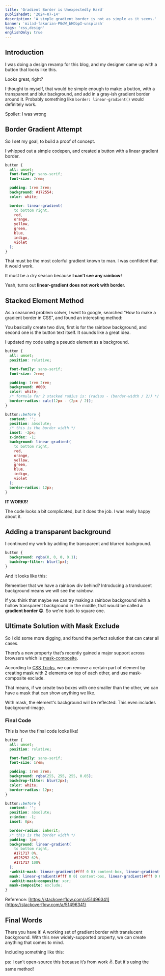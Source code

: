 ```yaml
---
title: 'Gradient Border is Unexpectedly Hard'
publishedAt: '2024-07-14'
description: 'A simple gradient border is not as simple as it seems.'
banner: 'milad-fakurian-PGdW_bHDbpI-unsplash'
tags: 'css,design'
englishOnly: true
---
```


## Introduction

I was doing a design revamp for this blog, and my designer came up with a button that looks like this.

<CloudinaryImg
  mdx
  publicId='theodorusclarence/blogs/gradient-border-is-hard/Untitled'
  alt='Button with a gray gradient border and a translucent background'
  width={1286}
  height={774}
/>

Looks great, right?

I thought to myself, that would be simple enough to make: a button, with a transparent and blur background, and add in a gray-ish gradient border around it. Probably something like `border: linear-gradient()` would definitely work.

Spoiler: I was wrong

## Border Gradient Attempt

So I set my goal, to build a proof of concept.

I whipped out a simple codepen, and created a button with a linear gradient border.

```css
button {
  all: unset;
  font-family: sans-serif;
  font-size: 2rem;

  padding: 1rem 2rem;
  background: #172554;
  color: white;

  border: linear-gradient(
    to bottom right,
    red,
    orange,
    yellow,
    green,
    blue,
    indigo,
    violet
  );
}
```

That must be the most colorful gradient known to man. I was confident that it would work.

<CloudinaryImg
  mdx
  publicId='theodorusclarence/blogs/gradient-border-is-hard/Untitled_1'
  alt='Button without a rainbow gradient border'
  width={1106}
  height={788}
/>

It must be a dry season because **I can’t see any rainbow!**

Yeah, turns out **linear-gradient does not work with border.**

## Stacked Element Method

As a seasoned problem solver, I went to google, searched “How to make a gradient border in CSS”, and found an interesting method:

You basically create two divs, first is for the rainbow background, and second one is the button text itself. It sounds like a great idea.

<CloudinaryImg
  mdx
  publicId='theodorusclarence/blogs/gradient-border-is-hard/Untitled_2'
  alt='Diagram of how stacked element method works'
  width={2534}
  height={1338}
/>

I updated my code using a pseudo element as a background.

```css
button {
  all: unset;
  position: relative;

  font-family: sans-serif;
  font-size: 2rem;

  padding: 1rem 2rem;
  background: #000;
  color: white;
  /* formula for 2 stacked radius is: (radius - (border-width / 2)) */
  border-radius: calc(12px - (2px / 2));
}

button::before {
  content: '';
  position: absolute;
  /* this is the border width */
  inset: -2px;
  z-index: -1;
  background: linear-gradient(
    to bottom right,
    red,
    orange,
    yellow,
    green,
    blue,
    indigo,
    violet
  );
  border-radius: 12px;
}
```

<CloudinaryImg
  mdx
  publicId='theodorusclarence/blogs/gradient-border-is-hard/Untitled_3'
  alt='Button with a rainbow gradient border'
  width={744}
  height={494}
/>

**IT WORKS!**

The code looks a bit complicated, but it does the job. I was really happy about it.

## Adding a transparent background

I continued my work by adding the transparent and blurred background.

```css
button {
  background: rgba(0, 0, 0, 0.1);
  backdrop-filter: blur(1px);
}
```

And it looks like this:

<CloudinaryImg
  mdx
  publicId='theodorusclarence/blogs/gradient-border-is-hard/Untitled_4'
  alt='Button with a rainbow gradient background, but the border is gone'
  width={1256}
  height={816}
/>

Remember that we have a rainbow div behind? Introducing a translucent background means we will see the rainbow.

If you think that maybe we can try making a rainbow background with a hollow transparent background in the middle, that would be called **a gradient border 🙃**. So we're back to square one.

## Ultimate Solution with Mask Exclude

So I did some more digging, and found the perfect solution that can cater all cases.

There’s a new property that’s recently gained a major support across browsers which is [mask-composite](https://developer.mozilla.org/en-US/docs/Web/CSS/mask-composite).

<CloudinaryImg
  mdx
  publicId='theodorusclarence/blogs/gradient-border-is-hard/Untitled_5'
  alt='Button with a rainbow gradient background'
  width={2538}
  height={808}
/>

According to [CSS Tricks](https://css-tricks.com/almanac/properties/m/mask-composite/), we can remove a certain part of element by creating mask with 2 elements on top of each other, and use mask-composite exclude.

<CloudinaryImg
  mdx
  publicId='theodorusclarence/blogs/gradient-border-is-hard/css-tricks-exclude'
  alt='css-tricks-exclude'
  width={2294}
  height={1188}
/>

That means, if we create two boxes with one smaller than the other, we can have a mask that can show anything we like.

<CloudinaryImg
  mdx
  publicId='theodorusclarence/blogs/gradient-border-is-hard/Untitled_7'
  alt='Mask Composite caniuse'
  width={2054}
  height={1514}
/>

With mask, the element's background will be reflected. This even includes background-image.

<CloudinaryImg
  mdx
  publicId='theodorusclarence/blogs/gradient-border-is-hard/Untitled_8'
  alt='CSS Tricks exclude'
  width={1160}
  height={794}
/>

### Final Code

This is how the final code looks like!

```css
button {
  all: unset;
  position: relative;

  font-family: sans-serif;
  font-size: 1rem;

  padding: 1rem 2rem;
  background: rgba(255, 255, 255, 0.05);
  backdrop-filter: blur(2px);
  color: white;
  border-radius: 12px;
}

button::before {
  content: '';
  position: absolute;
  z-index: -1;
  inset: 0px;

  border-radius: inherit;
  /* this is the border width */
  padding: 1px;
  background: linear-gradient(
    to bottom right,
    #171717 0%,
    #525252 62%,
    #171717 100%
  );
  -webkit-mask: linear-gradient(#fff 0 0) content-box, linear-gradient(#fff 0 0);
  mask: linear-gradient(#fff 0 0) content-box, linear-gradient(#fff 0 0);
  -webkit-mask-composite: xor;
  mask-composite: exclude;
}
```

<CloudinaryImg
  mdx
  publicId='theodorusclarence/blogs/gradient-border-is-hard/Untitled_9'
  alt='Untitled'
  width={1520}
  height={1060}
/>

Reference: [https://stackoverflow.com/a/51496341](https://stackoverflow.com/a/51496341)

## Final Words

There you have it! A working set of gradient border with translucent background. With this new widely-supported property, we can create anything that comes to mind.

Including something like this:

<CloudinaryImg
  mdx
  publicId='theodorusclarence/blogs/gradient-border-is-hard/gradient-gif'
  alt='GIF about get started'
  width={800}
  height={320}
/>

ps: I can’t open-source this because it’s from work ✌️. But it's using the same method!
